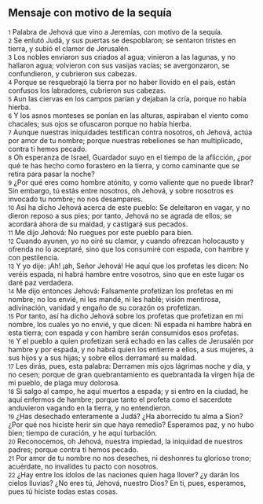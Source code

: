 == Mensaje con motivo de la sequía ==

{{anchor|1}} <small>1</small> Palabra de Jehová que vino a Jeremías, con motivo de la sequía.<br>
{{anchor|2}} <small>2</small> Se enlutó Judá, y sus puertas se despoblaron; se sentaron tristes en tierra, y subió el clamor de Jerusalén.<br>
{{anchor|3}} <small>3</small> Los nobles enviaron sus criados al agua; vinieron a las lagunas, y no hallaron agua; volvieron con sus vasijas vacías; se avergonzaron, se confundieron, y cubrieron sus cabezas.<br>
{{anchor|4}} <small>4</small> Porque se resquebrajó la tierra por no haber llovido en el país, están confusos los labradores, cubrieron sus cabezas.<br>
{{anchor|5}} <small>5</small> Aun las ciervas en los campos parían y dejaban la cría, porque no había hierba.<br>
{{anchor|6}} <small>6</small> Y los asnos monteses se ponían en las alturas, aspiraban el viento como chacales; sus ojos se ofuscaron porque no había hierba.<br>
{{anchor|7}} <small>7</small> Aunque nuestras iniquidades testifican contra nosotros, oh Jehová, actúa por amor de tu nombre; porque nuestras rebeliones se han multiplicado, contra ti hemos pecado.<br>
{{anchor|8}} <small>8</small> Oh esperanza de Israel, Guardador suyo en el tiempo de la aflicción, ¿por qué te has hecho como forastero en la tierra, y como caminante que se retira para pasar la noche?<br>
{{anchor|9}} <small>9</small> ¿Por qué eres como hombre atónito, y como valiente que no puede librar? Sin embargo, tú estás entre nosotros, oh Jehová, y sobre nosotros es invocado tu nombre; no nos desampares.<br>
{{anchor|10}} <small>10</small> Así ha dicho Jehová acerca de este pueblo: Se deleitaron en vagar, y no dieron reposo a sus pies; por tanto, Jehová no se agrada de ellos; se acordará ahora de su maldad, y castigará sus pecados.<br>
{{anchor|11}} <small>11</small> Me dijo Jehová: No ruegues por este pueblo para bien.<br>
{{anchor|12}} <small>12</small> Cuando ayunen, yo no oiré su clamor, y cuando ofrezcan holocausto y ofrenda no lo aceptaré, sino que los consumiré con espada, con hambre y con pestilencia.<br>
{{anchor|13}} <small>13</small> Y yo dije: ¡Ah! ¡ah, Señor Jehová! He aquí que los profetas les dicen: No veréis espada, ni habrá hambre entre vosotros, sino que en este lugar os daré paz verdadera.<br>
{{anchor|14}} <small>14</small> Me dijo entonces Jehová: Falsamente profetizan los profetas en mi nombre; no los envié, ni les mandé, ni les hablé; visión mentirosa, adivinación, vanidad y engaño de su corazón os profetizan.<br>
{{anchor|15}} <small>15</small> Por tanto, así ha dicho Jehová sobre los profetas que profetizan en mi nombre, los cuales yo no envié, y que dicen: Ni espada ni hambre habrá en esta tierra; con espada y con hambre serán consumidos esos profetas.<br>
{{anchor|16}} <small>16</small> Y el pueblo a quien profetizan será echado en las calles de Jerusalén por hambre y por espada, y no habrá quien los entierre a ellos, a sus mujeres, a sus hijos y a sus hijas; y sobre ellos derramaré su maldad.<br>
{{anchor|17}} <small>17</small> Les dirás, pues, esta palabra: Derramen mis ojos lágrimas noche y día, y no cesen; porque de gran quebrantamiento es quebrantada la virgen hija de mi pueblo, de plaga muy dolorosa.<br>
{{anchor|18}} <small>18</small> Si salgo al campo, he aquí muertos a espada; y si entro en la ciudad, he aquí enfermos de hambre; porque tanto el profeta como el sacerdote anduvieron vagando en la tierra, y no entendieron.<br>
{{anchor|19}} <small>19</small> ¿Has desechado enteramente a Judá? ¿Ha aborrecido tu alma a Sion? ¿Por qué nos hiciste herir sin que haya remedio? Esperamos paz, y no hubo bien; tiempo de curación, y he aquí turbación.<br>
{{anchor|20}} <small>20</small> Reconocemos, oh Jehová, nuestra impiedad, la iniquidad de nuestros padres; porque contra ti hemos pecado.<br>
{{anchor|21}} <small>21</small> Por amor de tu nombre no nos deseches, ni deshonres tu glorioso trono; acuérdate, no invalides tu pacto con nosotros.<br>
{{anchor|22}} <small>22</small> ¿Hay entre los ídolos de las naciones quien haga llover? ¿y darán los cielos lluvias? ¿No eres tú, Jehová, nuestro Dios? En ti, pues, esperamos, pues tú hiciste todas estas cosas.<br>

